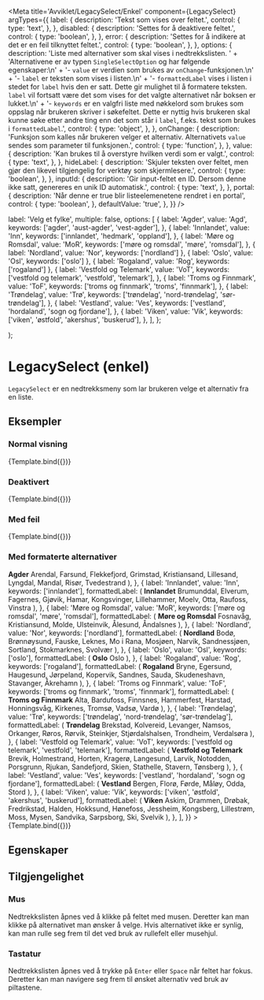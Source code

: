 


<Meta
  title='Avviklet/LegacySelect/Enkel'
  component={LegacySelect}
  argTypes={{
    label: {
      description: 'Tekst som vises over feltet.',
      control: {
        type: 'text',
      },
    },
    disabled: {
      description: 'Settes for å deaktivere feltet.',
      control: {
        type: 'boolean',
      },
    },
    error: {
      description: 'Settes for å indikere at det er en feil tilknyttet feltet.',
      control: {
        type: 'boolean',
      },
    },
    options: {
      description:
        'Liste med alternativer som skal vises i nedtrekkslisten. ' +
        'Alternativene er av typen `SingleSelectOption` og har følgende egenskaper:\n' +
        '- `value` er verdien som brukes av `onChange`-funksjonen.\n' +
        '- `label` er teksten som vises i listen.\n' +
        '- `formattedLabel` vises i listen i stedet for `label` hvis den er satt. Dette gir mulighet til å formatere teksten. `label` vil fortsatt være det som vises for det valgte alternativet når boksen er lukket.\n' +
        '- `keywords` er en valgfri liste med nøkkelord som brukes som oppslag når brukeren skriver i søkefeltet. Dette er nyttig hvis brukeren skal kunne søke etter andre ting enn det som står i `label`, f.eks. tekst som brukes i `formattedLabel`.',
      control: {
        type: 'object',
      },
    },
    onChange: {
      description:
        'Funksjon som kalles når brukeren velger et alternativ. Alternativets `value` sendes som parameter til funksjonen.',
      control: {
        type: 'function',
      },
    },
    value: {
      description: 'Kan brukes til å overstyre hvilken verdi som er valgt.',
      control: {
        type: 'text',
      },
    },
    hideLabel: {
      description:
        'Skjuler teksten over feltet, men gjør den likevel tilgjengelig for verktøy som skjermlesere.',
      control: {
        type: 'boolean',
      },
    },
    inputId: {
      description:
        'Gir input-feltet en ID. Dersom denne ikke satt, genereres en unik ID automatisk.',
      control: {
        type: 'text',
      },
    },
    portal: {
      description:
        'Når denne er true blir listeelemenetene rendret i en portal',
      control: {
        type: 'boolean',
      },
      defaultValue: 'true',
    },
  }}
/>

  label: 'Velg et fylke',
  multiple: false,
  options: [
    {
      label: 'Agder',
      value: 'Agd',
      keywords: ['agder', 'aust-agder', 'vest-agder'],
    },
    {
      label: 'Innlandet',
      value: 'Inn',
      keywords: ['innlandet', 'hedmark', 'oppland'],
    },
    {
      label: 'Møre og Romsdal',
      value: 'MoR',
      keywords: ['møre og romsdal', 'møre', 'romsdal'],
    },
    { label: 'Nordland', value: 'Nor', keywords: ['nordland'] },
    { label: 'Oslo', value: 'Osl', keywords: ['oslo'] },
    { label: 'Rogaland', value: 'Rog', keywords: ['rogaland'] },
    {
      label: 'Vestfold og Telemark',
      value: 'VoT',
      keywords: ['vestfold og telemark', 'vestfold', 'telemark'],
    },
    {
      label: 'Troms og Finnmark',
      value: 'ToF',
      keywords: ['troms og finnmark', 'troms', 'finnmark'],
    },
    {
      label: 'Trøndelag',
      value: 'Trø',
      keywords: ['trøndelag', 'nord-trøndelag', 'sør-trøndelag'],
    },
    {
      label: 'Vestland',
      value: 'Ves',
      keywords: ['vestland', 'hordaland', 'sogn og fjordane'],
    },
    {
      label: 'Viken',
      value: 'Vik',
      keywords: ['viken', 'østfold', 'akershus', 'buskerud'],
    },
  ],
};
  <div style={{ width: '440px' }}>
    <LegacySelect {...{ ...defaultArgs, ...args }} />
  </div>
);

# LegacySelect (enkel)

<Information
  text='deprecated'
  description='**Denne komponenten er erstattet av [Combobox](/?path=/docs/komponenter-combobox--docs) komponent.**'
/>

`LegacySelect` er en nedtrekksmeny som lar brukeren velge et alternativ fra en liste.

## Eksempler

### Normal visning

<Canvas>
  <Story
    name='Normal'
    args={{}}
  >
    {Template.bind({})}
  </Story>
</Canvas>

### Deaktivert

<Canvas>
  <Story
    name='Deaktivert'
    args={{ disabled: true }}
  >
    {Template.bind({})}
  </Story>
</Canvas>

### Med feil

<Canvas>
  <Story
    name='Med feil'
    args={{ error: true }}
  >
    {Template.bind({})}
  </Story>
</Canvas>

### Med formaterte alternativer

<Canvas>
  <Story
    name='Formaterte alternativer'
    args={{
      options: [
        {
          label: 'Agder',
          value: 'Agd',
          keywords: ['agder'],
          formattedLabel: (
            <span style={{ display: 'flex', flexDirection: 'column' }}>
              <strong>Agder</strong>
              <span>
                Arendal, Farsund, Flekkefjord, Grimstad, Kristiansand,
                Lillesand, Lyngdal, Mandal, Risør, Tvedestrand
              </span>
            </span>
          ),
        },
        {
          label: 'Innlandet',
          value: 'Inn',
          keywords: ['innlandet'],
          formattedLabel: (
            <span style={{ display: 'flex', flexDirection: 'column' }}>
              <strong>Innlandet</strong>
              <span>
                Brumunddal, Elverum, Fagernes, Gjøvik, Hamar, Kongsvinger,
                Lillehammer, Moelv, Otta, Raufoss, Vinstra
              </span>
            </span>
          ),
        },
        {
          label: 'Møre og Romsdal',
          value: 'MoR',
          keywords: ['møre og romsdal', 'møre', 'romsdal'],
          formattedLabel: (
            <span style={{ display: 'flex', flexDirection: 'column' }}>
              <strong>Møre og Romsdal</strong>
              <span>
                Fosnavåg, Kristiansund, Molde, Ulsteinvik, Ålesund, Åndalsnes
              </span>
            </span>
          ),
        },
        {
          label: 'Nordland',
          value: 'Nor',
          keywords: ['nordland'],
          formattedLabel: (
            <span style={{ display: 'flex', flexDirection: 'column' }}>
              <strong>Nordland</strong>
              <span>
                Bodø, Brønnøysund, Fauske, Leknes, Mo i Rana, Mosjøen, Narvik,
                Sandnessjøen, Sortland, Stokmarknes, Svolvær
              </span>
            </span>
          ),
        },
        {
          label: 'Oslo',
          value: 'Osl',
          keywords: ['oslo'],
          formattedLabel: (
            <span style={{ display: 'flex', flexDirection: 'column' }}>
              <strong>Oslo</strong>
              <span>Oslo</span>
            </span>
          ),
        },
        {
          label: 'Rogaland',
          value: 'Rog',
          keywords: ['rogaland'],
          formattedLabel: (
            <span style={{ display: 'flex', flexDirection: 'column' }}>
              <strong>Rogaland</strong>
              <span>
                Bryne, Egersund, Haugesund, Jørpeland, Kopervik, Sandnes, Sauda,
                Skudeneshavn, Stavanger, Åkrehamn
              </span>
            </span>
          ),
        },
        {
          label: 'Troms og Finnmark',
          value: 'ToF',
          keywords: ['troms og finnmark', 'troms', 'finnmark'],
          formattedLabel: (
            <span style={{ display: 'flex', flexDirection: 'column' }}>
              <strong>Troms og Finnmark</strong>
              <span>
                Alta, Bardufoss, Finnsnes, Hammerfest, Harstad, Honningsvåg,
                Kirkenes, Tromsø, Vadsø, Vardø
              </span>
            </span>
          ),
        },
        {
          label: 'Trøndelag',
          value: 'Trø',
          keywords: ['trøndelag', 'nord-trøndelag', 'sør-trøndelag'],
          formattedLabel: (
            <span style={{ display: 'flex', flexDirection: 'column' }}>
              <strong>Trøndelag</strong>
              <span>
                Brekstad, Kolvereid, Levanger, Namsos, Orkanger, Røros, Rørvik,
                Steinkjer, Stjørdalshalsen, Trondheim, Verdalsøra
              </span>
            </span>
          ),
        },
        {
          label: 'Vestfold og Telemark',
          value: 'VoT',
          keywords: ['vestfold og telemark', 'vestfold', 'telemark'],
          formattedLabel: (
            <span style={{ display: 'flex', flexDirection: 'column' }}>
              <strong>Vestfold og Telemark</strong>
              <span>
                Brevik, Holmestrand, Horten, Kragerø, Langesund, Larvik,
                Notodden, Porsgrunn, Rjukan, Sandefjord, Skien, Stathelle,
                Stavern, Tønsberg
              </span>
            </span>
          ),
        },
        {
          label: 'Vestland',
          value: 'Ves',
          keywords: ['vestland', 'hordaland', 'sogn og fjordane'],
          formattedLabel: (
            <span style={{ display: 'flex', flexDirection: 'column' }}>
              <strong>Vestland</strong>
              <span>Bergen, Florø, Førde, Måløy, Odda, Stord</span>
            </span>
          ),
        },
        {
          label: 'Viken',
          value: 'Vik',
          keywords: ['viken', 'østfold', 'akershus', 'buskerud'],
          formattedLabel: (
            <span style={{ display: 'flex', flexDirection: 'column' }}>
              <strong>Viken</strong>
              <span>
                Askim, Drammen, Drøbak, Fredrikstad, Halden, Hokksund, Hønefoss,
                Jessheim, Kongsberg, Lillestrøm, Moss, Mysen, Sandvika,
                Sarpsborg, Ski, Svelvik
              </span>
            </span>
          ),
        },
      ],
    }}
  >
    {Template.bind({})}
  </Story>
</Canvas>

## Egenskaper

<ArgTypes story='Normal' />

## Tilgjengelighet

### Mus

Nedtrekkslisten åpnes ved å klikke på feltet med musen. Deretter kan man klikke på alternativet man ønsker å velge.
Hvis alternativet ikke er synlig, kan man rulle seg frem til det ved bruk av rullefelt eller musehjul.

### Tastatur

Nedtrekkslisten åpnes ved å trykke på `Enter` eller `Space` når feltet har fokus.
Deretter kan man navigere seg frem til ønsket alternativ ved bruk av piltastene.
